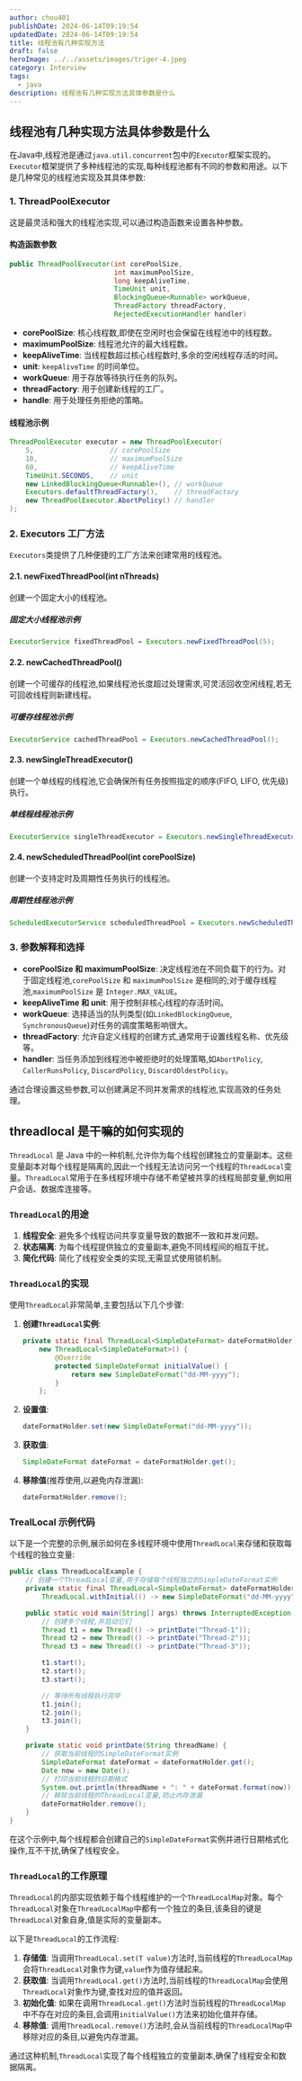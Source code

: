 ```yaml
---
author: chou401
publishDate: 2024-06-14T09:19:54
updatedDate: 2024-06-14T09:19:54
title: 线程池有几种实现方法
draft: false
heroImage: ../../assets/images/triger-4.jpeg
category: Interview
tags:
  - java
description: 线程池有几种实现方法具体参数是什么
---
```


## 线程池有几种实现方法具体参数是什么

在Java中,线程池是通过`java.util.concurrent`包中的`Executor`框架实现的。`Executor`框架提供了多种线程池的实现,每种线程池都有不同的参数和用途。以下是几种常见的线程池实现及其具体参数:

### 1. ThreadPoolExecutor

这是最灵活和强大的线程池实现,可以通过构造函数来设置各种参数。

#### 构造函数参数

```java
public ThreadPoolExecutor(int corePoolSize,
                          int maximumPoolSize,
                          long keepAliveTime,
                          TimeUnit unit,
                          BlockingQueue<Runnable> workQueue,
                          ThreadFactory threadFactory,
                          RejectedExecutionHandler handler)
```

- **corePoolSize**: 核心线程数,即使在空闲时也会保留在线程池中的线程数。
- **maximumPoolSize**: 线程池允许的最大线程数。
- **keepAliveTime**: 当线程数超过核心线程数时,多余的空闲线程存活的时间。
- **unit**: `keepAliveTime` 的时间单位。
- **workQueue**: 用于存放等待执行任务的队列。
- **threadFactory**: 用于创建新线程的工厂。
- **handle**: 用于处理任务拒绝的策略。

#### 线程池示例

```java
ThreadPoolExecutor executor = new ThreadPoolExecutor(
    5,                   // corePoolSize
    10,                  // maximumPoolSize
    60,                  // keepAliveTime
    TimeUnit.SECONDS,    // unit
    new LinkedBlockingQueue<Runnable>(), // workQueue
    Executors.defaultThreadFactory(),    // threadFactory
    new ThreadPoolExecutor.AbortPolicy() // handler
);
```

### 2. Executors 工厂方法

`Executors`类提供了几种便捷的工厂方法来创建常用的线程池。

#### 2.1. newFixedThreadPool(int nThreads)

创建一个固定大小的线程池。

##### 固定大小线程池示例

```java
ExecutorService fixedThreadPool = Executors.newFixedThreadPool(5);
```

#### 2.2. newCachedThreadPool()

创建一个可缓存的线程池,如果线程池长度超过处理需求,可灵活回收空闲线程,若无可回收线程则新建线程。

##### 可缓存线程池示例

```java
ExecutorService cachedThreadPool = Executors.newCachedThreadPool();
```

#### 2.3. newSingleThreadExecutor()

创建一个单线程的线程池,它会确保所有任务按照指定的顺序(FIFO, LIFO, 优先级)执行。

##### 单线程线程池示例

```java
ExecutorService singleThreadExecutor = Executors.newSingleThreadExecutor();
```

#### 2.4. newScheduledThreadPool(int corePoolSize)

创建一个支持定时及周期性任务执行的线程池。

##### 周期性线程池示例

```java
ScheduledExecutorService scheduledThreadPool = Executors.newScheduledThreadPool(5);
```

### 3. 参数解释和选择

- **corePoolSize 和 maximumPoolSize**: 决定线程池在不同负载下的行为。对于固定线程池,`corePoolSize` 和 `maximumPoolSize` 是相同的;对于缓存线程池,`maximumPoolSize` 是 `Integer.MAX_VALUE`。
- **keepAliveTime 和 unit**: 用于控制非核心线程的存活时间。
- **workQueue**: 选择适当的队列类型(如`LinkedBlockingQueue`, `SynchronousQueue`)对任务的调度策略影响很大。
- **threadFactory**: 允许自定义线程的创建方式,通常用于设置线程名称、优先级等。
- **handler**: 当任务添加到线程池中被拒绝时的处理策略,如`AbortPolicy`, `CallerRunsPolicy`, `DiscardPolicy`, `DiscardOldestPolicy`。

通过合理设置这些参数,可以创建满足不同并发需求的线程池,实现高效的任务处理。

## threadlocal 是干嘛的如何实现的

`ThreadLocal` 是 Java 中的一种机制,允许你为每个线程创建独立的变量副本。这些变量副本对每个线程是隔离的,因此一个线程无法访问另一个线程的`ThreadLocal`变量。`ThreadLocal`常用于在多线程环境中存储不希望被共享的线程局部变量,例如用户会话、数据库连接等。

### `ThreadLocal`的用途

1. **线程安全**: 避免多个线程访问共享变量导致的数据不一致和并发问题。
2. **状态隔离**: 为每个线程提供独立的变量副本,避免不同线程间的相互干扰。
3. **简化代码**: 简化了线程安全类的实现,无需显式使用锁机制。

### `ThreadLocal`的实现

使用`ThreadLocal`非常简单,主要包括以下几个步骤:

1. **创建`ThreadLocal`实例**:

   ```java
   private static final ThreadLocal<SimpleDateFormat> dateFormatHolder =
       new ThreadLocal<SimpleDateFormat>() {
           @Override
           protected SimpleDateFormat initialValue() {
               return new SimpleDateFormat("dd-MM-yyyy");
           }
       };
   ```

2. **设置值**:

   ```java
   dateFormatHolder.set(new SimpleDateFormat("dd-MM-yyyy"));
   ```

3. **获取值**:

   ```java
   SimpleDateFormat dateFormat = dateFormatHolder.get();
   ```

4. **移除值**(推荐使用,以避免内存泄漏):

   ```java
   dateFormatHolder.remove();
   ```

### TrealLocal 示例代码

以下是一个完整的示例,展示如何在多线程环境中使用`ThreadLocal`来存储和获取每个线程的独立变量:

```java
public class ThreadLocalExample {
    // 创建一个ThreadLocal变量,用于存储每个线程独立的SimpleDateFormat实例
    private static final ThreadLocal<SimpleDateFormat> dateFormatHolder =
        ThreadLocal.withInitial(() -> new SimpleDateFormat("dd-MM-yyyy"));

    public static void main(String[] args) throws InterruptedException {
        // 创建多个线程,并启动它们
        Thread t1 = new Thread(() -> printDate("Thread-1"));
        Thread t2 = new Thread(() -> printDate("Thread-2"));
        Thread t3 = new Thread(() -> printDate("Thread-3"));

        t1.start();
        t2.start();
        t3.start();

        // 等待所有线程执行完毕
        t1.join();
        t2.join();
        t3.join();
    }

    private static void printDate(String threadName) {
        // 获取当前线程的SimpleDateFormat实例
        SimpleDateFormat dateFormat = dateFormatHolder.get();
        Date now = new Date();
        // 打印当前线程的日期格式
        System.out.println(threadName + ": " + dateFormat.format(now));
        // 移除当前线程的ThreadLocal变量,防止内存泄漏
        dateFormatHolder.remove();
    }
}
```

在这个示例中,每个线程都会创建自己的`SimpleDateFormat`实例并进行日期格式化操作,互不干扰,确保了线程安全。

### `ThreadLocal`的工作原理

`ThreadLocal`的内部实现依赖于每个线程维护的一个`ThreadLocalMap`对象。每个`ThreadLocal`对象在`ThreadLocalMap`中都有一个独立的条目,该条目的键是`ThreadLocal`对象自身,值是实际的变量副本。

以下是`ThreadLocal`的工作流程:

1. **存储值**: 当调用`ThreadLocal.set(T value)`方法时,当前线程的`ThreadLocalMap`会将`ThreadLocal`对象作为键,`value`作为值存储起来。
2. **获取值**: 当调用`ThreadLocal.get()`方法时,当前线程的`ThreadLocalMap`会使用`ThreadLocal`对象作为键,查找对应的值并返回。
3. **初始化值**: 如果在调用`ThreadLocal.get()`方法时当前线程的`ThreadLocalMap`中不存在对应的条目,会调用`initialValue()`方法来初始化值并存储。
4. **移除值**: 调用`ThreadLocal.remove()`方法时,会从当前线程的`ThreadLocalMap`中移除对应的条目,以避免内存泄漏。

通过这种机制,`ThreadLocal`实现了每个线程独立的变量副本,确保了线程安全和数据隔离。
